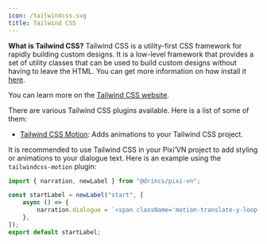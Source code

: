 ```yaml
---
icon: /tailwindcss.svg
title: Tailwind CSS
---
```


**What is Tailwind CSS?** Tailwind CSS is a utility-first CSS framework for rapidly building custom designs. It is a low-level framework that provides a set of utility classes that can be used to build custom designs without having to leave the HTML. You can get more information on how install it [here](https://tailwindcss.com/docs/installation).

You can learn more on the [Tailwind CSS website](https://tailwindcss.com/).

There are various Tailwind CSS plugins available. Here is a list of some of them:

- [Tailwind CSS Motion](https://docs.rombo.co/tailwind): Adds animations to your Tailwind CSS project.

It is recommended to use Tailwind CSS in your Pixi’VN project to add styling or animations to your dialogue text. Here is an example using the `tailwindcss-motion` plugin:

```ts title="labels/startLabel.ts"
import { narration, newLabel } from "@drincs/pixi-vn";

const startLabel = newLabel("start", [
    async () => {
        narration.dialogue = `<span className='motion-translate-y-loop-25'>Hello</span>, welcome to the game!`;
    },
]);
export default startLabel;
```
